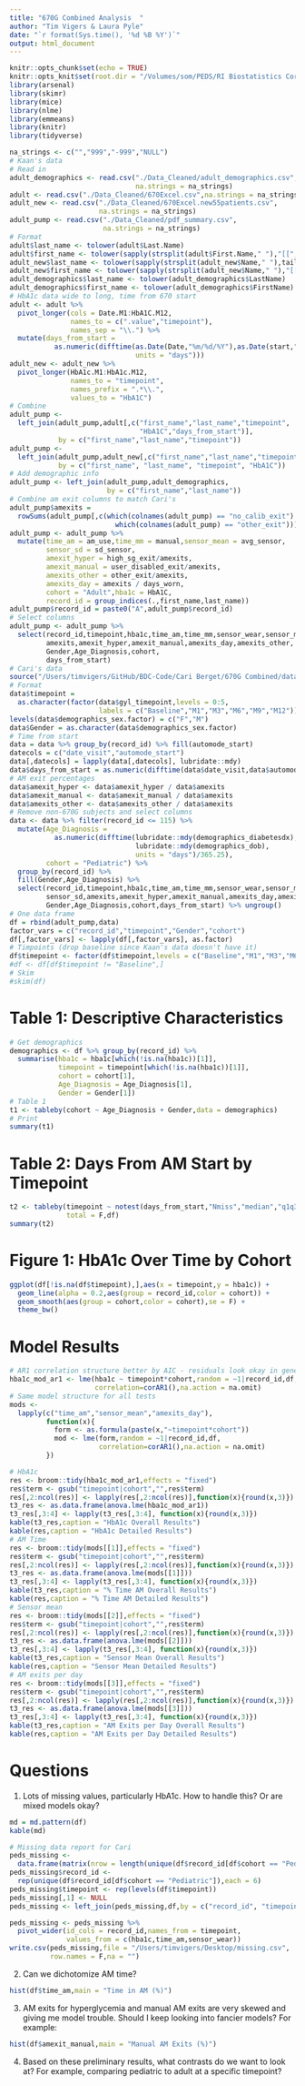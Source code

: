 ```yaml
---
title: "670G Combined Analysis  "
author: "Tim Vigers & Laura Pyle"
date: "`r format(Sys.time(), '%d %B %Y')`"
output: html_document
---
```


```r
knitr::opts_chunk$set(echo = TRUE)
knitr::opts_knit$set(root.dir = "/Volumes/som/PEDS/RI Biostatistics Core/Shared/Shared Projects/Laura/BDC/Projects/Cari Berget/670G Combined")
library(arsenal)
library(skimr)
library(mice)
library(nlme)
library(emmeans)
library(knitr)
library(tidyverse)
```

```r
na_strings <- c("","999","-999","NULL")
# Kaan's data
# Read in
adult_demographics <- read.csv("./Data_Cleaned/adult_demographics.csv",
                               na.strings = na_strings)
adult <- read.csv("./Data_Cleaned/670Excel.csv",na.strings = na_strings)
adult_new <- read.csv("./Data_Cleaned/670Excel.new55patients.csv",
                      na.strings = na_strings)
adult_pump <- read.csv("./Data_Cleaned/pdf_summary.csv",
                       na.strings = na_strings)
# Format
adult$last_name <- tolower(adult$Last.Name)
adult$first_name <- tolower(sapply(strsplit(adult$First.Name," "),"[[",1))
adult_new$last_name <- tolower(sapply(strsplit(adult_new$Name," "),tail,1))
adult_new$first_name <- tolower(sapply(strsplit(adult_new$Name," "),"[[",1))
adult_demographics$last_name <- tolower(adult_demographics$LastName)
adult_demographics$first_name <- tolower(adult_demographics$FirstName)
# HbA1c data wide to long, time from 670 start
adult <- adult %>% 
  pivot_longer(cols = Date.M1:HbA1C.M12,
               names_to = c(".value","timepoint"),
               names_sep = "\\.") %>%
  mutate(days_from_start = 
           as.numeric(difftime(as.Date(Date,"%m/%d/%Y"),as.Date(start,"%m/%d/%Y"),
                               units = "days")))
adult_new <- adult_new %>%
  pivot_longer(HbA1c.M1:HbA1c.M12,
               names_to = "timepoint",
               names_prefix = ".*\\.",
               values_to = "HbA1C")
# Combine
adult_pump <- 
  left_join(adult_pump,adult[,c("first_name","last_name","timepoint",
                                "HbA1C","days_from_start")],
            by = c("first_name","last_name","timepoint"))
adult_pump <- 
  left_join(adult_pump,adult_new[,c("first_name","last_name","timepoint","HbA1C")],
            by = c("first_name", "last_name", "timepoint", "HbA1C"))
# Add demographic info
adult_pump <- left_join(adult_pump,adult_demographics,
                        by = c("first_name","last_name"))
# Combine am exit columns to match Cari's
adult_pump$amexits = 
  rowSums(adult_pump[,c(which(colnames(adult_pump) == "no_calib_exit"):
                          which(colnames(adult_pump) == "other_exit"))])
adult_pump <- adult_pump %>% 
  mutate(time_am = am_use,time_mm = manual,sensor_mean = avg_sensor,
         sensor_sd = sd_sensor,
         amexit_hyper = high_sg_exit/amexits,
         amexit_manual = user_disabled_exit/amexits,
         amexits_other = other_exit/amexits,
         amexits_day = amexits / days_worn,
         cohort = "Adult",hba1c = HbA1C,
         record_id = group_indices(.,first_name,last_name))
adult_pump$record_id = paste0("A",adult_pump$record_id) 
# Select columns
adult_pump <- adult_pump %>%
  select(record_id,timepoint,hba1c,time_am,time_mm,sensor_wear,sensor_mean,sensor_sd,
         amexits,amexit_hyper,amexit_manual,amexits_day,amexits_other,
         Gender,Age_Diagnosis,cohort,
         days_from_start)
# Cari's data
source("/Users/timvigers/GitHub/BDC-Code/Cari Berget/670G Combined/data_clean.r")
# Format
data$timepoint = 
  as.character(factor(data$gyl_timepoint,levels = 0:5,
                      labels = c("Baseline","M1","M3","M6","M9","M12")))
levels(data$demographics_sex.factor) = c("F","M")
data$Gender = as.character(data$demographics_sex.factor)
# Time from start
data = data %>% group_by(record_id) %>% fill(automode_start)
datecols = c("date_visit","automode_start")
data[,datecols] = lapply(data[,datecols], lubridate::mdy)
data$days_from_start = as.numeric(difftime(data$date_visit,data$automode_start))
# AM exit percentages
data$amexit_hyper <- data$amexit_hyper / data$amexits
data$amexit_manual <- data$amexit_manual / data$amexits
data$amexits_other <- data$amexits_other / data$amexits
# Remove non-670G subjects and select columns
data <- data %>% filter(record_id <= 115) %>%
  mutate(Age_Diagnosis = 
           as.numeric(difftime(lubridate::mdy(demographics_diabetesdx),
                               lubridate::mdy(demographics_dob),
                               units = "days")/365.25),
         cohort = "Pediatric") %>% 
  group_by(record_id) %>%
  fill(Gender,Age_Diagnosis) %>% 
  select(record_id,timepoint,hba1c,time_am,time_mm,sensor_wear,sensor_mean,
         sensor_sd,amexits,amexit_hyper,amexit_manual,amexits_day,amexits_other,
         Gender,Age_Diagnosis,cohort,days_from_start) %>% ungroup()
# One data frame
df = rbind(adult_pump,data)
factor_vars = c("record_id","timepoint","Gender","cohort")
df[,factor_vars] <- lapply(df[,factor_vars], as.factor)
# Timpoints (drop baseline since Kaan's data doesn't have it)
df$timepoint <- factor(df$timepoint,levels = c("Baseline","M1","M3","M6","M9","M12"))
#df <- df[df$timepoint != "Baseline",]
# Skim
#skim(df)
```

# Table 1: Descriptive Characteristics

```r
# Get demographics
demographics <- df %>% group_by(record_id) %>% 
  summarise(hba1c = hba1c[which(!is.na(hba1c))[1]],
            timepoint = timepoint[which(!is.na(hba1c))[1]],
            cohort = cohort[1],
            Age_Diagnosis = Age_Diagnosis[1],
            Gender = Gender[1])
# Table 1 
t1 <- tableby(cohort ~ Age_Diagnosis + Gender,data = demographics)
# Print
summary(t1)
```

# Table 2: Days From AM Start by Timepoint

```r
t2 <- tableby(timepoint ~ notest(days_from_start,"Nmiss","median","q1q3"),
              total = F,df)
summary(t2)
```

# Figure 1: HbA1c Over Time by Cohort

```r
ggplot(df[!is.na(df$timepoint),],aes(x = timepoint,y = hba1c)) + 
  geom_line(alpha = 0.2,aes(group = record_id,color = cohort)) + 
  geom_smooth(aes(group = cohort,color = cohort),se = F) + 
  theme_bw()
```

# Model Results

```r
# AR1 correlation structure better by AIC - residuals look okay in general
hba1c_mod_ar1 <- lme(hba1c ~ timepoint*cohort,random = ~1|record_id,df,
                     correlation=corAR1(),na.action = na.omit)
# Same model structure for all tests
mods <- 
  lapply(c("time_am","sensor_mean","amexits_day"), 
         function(x){
           form <- as.formula(paste(x,"~timepoint*cohort"))
           mod <- lme(form,random = ~1|record_id,df,
                      correlation=corAR1(),na.action = na.omit)
         })
```

```r
# HbA1c
res <- broom::tidy(hba1c_mod_ar1,effects = "fixed")
res$term <- gsub("timepoint|cohort","",res$term)
res[,2:ncol(res)] <- lapply(res[,2:ncol(res)],function(x){round(x,3)})
t3_res <- as.data.frame(anova.lme(hba1c_mod_ar1))
t3_res[,3:4] <- lapply(t3_res[,3:4], function(x){round(x,3)})
kable(t3_res,caption = "HbA1c Overall Results")
kable(res,caption = "HbA1c Detailed Results")
# AM Time
res <- broom::tidy(mods[[1]],effects = "fixed")
res$term <- gsub("timepoint|cohort","",res$term)
res[,2:ncol(res)] <- lapply(res[,2:ncol(res)],function(x){round(x,3)})
t3_res <- as.data.frame(anova.lme(mods[[1]]))
t3_res[,3:4] <- lapply(t3_res[,3:4], function(x){round(x,3)})
kable(t3_res,caption = "% Time AM Overall Results")
kable(res,caption = "% Time AM Detailed Results")
# Sensor mean
res <- broom::tidy(mods[[2]],effects = "fixed")
res$term <- gsub("timepoint|cohort","",res$term)
res[,2:ncol(res)] <- lapply(res[,2:ncol(res)],function(x){round(x,3)})
t3_res <- as.data.frame(anova.lme(mods[[2]]))
t3_res[,3:4] <- lapply(t3_res[,3:4], function(x){round(x,3)})
kable(t3_res,caption = "Sensor Mean Overall Results")
kable(res,caption = "Sensor Mean Detailed Results")
# AM exits per day
res <- broom::tidy(mods[[3]],effects = "fixed")
res$term <- gsub("timepoint|cohort","",res$term)
res[,2:ncol(res)] <- lapply(res[,2:ncol(res)],function(x){round(x,3)})
t3_res <- as.data.frame(anova.lme(mods[[3]]))
t3_res[,3:4] <- lapply(t3_res[,3:4], function(x){round(x,3)})
kable(t3_res,caption = "AM Exits per Day Overall Results")
kable(res,caption = "AM Exits per Day Detailed Results")
```

# Questions

1. Lots of missing values, particularly HbA1c. How to handle this? Or are mixed models okay?

```r
md = md.pattern(df)
kable(md)

# Missing data report for Cari
peds_missing <- 
  data.frame(matrix(nrow = length(unique(df$record_id[df$cohort == "Pediatric"]))*6))
peds_missing$record_id <- 
  rep(unique(df$record_id[df$cohort == "Pediatric"]),each = 6)
peds_missing$timepoint <- rep(levels(df$timepoint))
peds_missing[,1] <- NULL
peds_missing <- left_join(peds_missing,df,by = c("record_id", "timepoint"))

peds_missing <- peds_missing %>%
  pivot_wider(id_cols = record_id,names_from = timepoint,
              values_from = c(hba1c,time_am,sensor_wear))
write.csv(peds_missing,file = "/Users/timvigers/Desktop/missing.csv",
          row.names = F,na = "")
```

2. Can we dichotomize AM time?

```r
hist(df$time_am,main = "Time in AM (%)")
```

3. AM exits for hyperglycemia and manual AM exits are very skewed and giving me model trouble. Should I keep looking into fancier models? For example:

```r
hist(df$amexit_manual,main = "Manual AM Exits (%)")
```

4. Based on these preliminary results, what contrasts do we want to look at? For example, comparing pediatric to adult at a specific timepoint?